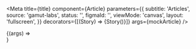 


<Meta
  title={title}
  component={Article}
  parameters={{
    subtitle: 'Articles',
    source: 'gamut-labs',
    status: '',
    figmaId: '',
    viewMode: 'canvas',
    layout: 'fullscreen',
  }}
  decorators={[(Story) => <AppDecorator>{Story()}</AppDecorator>]}
  args={mockArticle}
/>

<Canvas>
  <Story name="Article">{(args) => <Article {...args} />}</Story>
</Canvas>

<PropsTable story="Article" />

